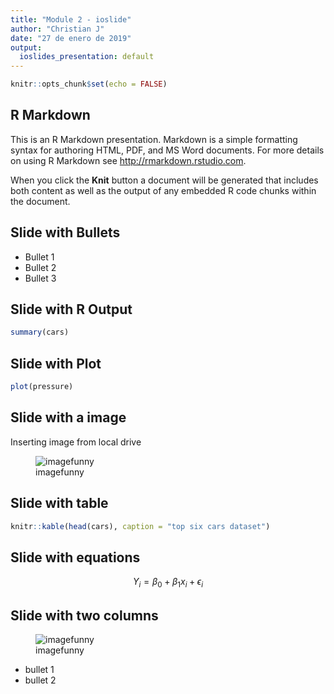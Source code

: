 ```yaml
---
title: "Module 2 - ioslide"
author: "Christian J"
date: "27 de enero de 2019"
output:
  ioslides_presentation: default
---
```


```r
knitr::opts_chunk$set(echo = FALSE)
```

## R Markdown

This is an R Markdown presentation. Markdown is a simple formatting syntax for authoring HTML, PDF, and MS Word documents. For more details on using R Markdown see <http://rmarkdown.rstudio.com>.

When you click the **Knit** button a document will be generated that includes both content as well as the output of any embedded R code chunks within the document.

## Slide with Bullets

- Bullet 1
- Bullet 2
- Bullet 3

## Slide with R Output

```r
summary(cars)
```

## Slide with Plot

```r
plot(pressure)
```


## Slide with a image {.flexbox .vcenter}

Inserting image from local drive

![imagefunny](image.PNG)

## Slide with table
```r
knitr::kable(head(cars), caption = "top six cars dataset")
```

## Slide with equations


$$Y_i = \beta_0 + \beta_1x_i + \epsilon_i$$

## Slide with two columns {.columns-2}


![imagefunny](image.PNG)


- bullet 1
- bullet 2

